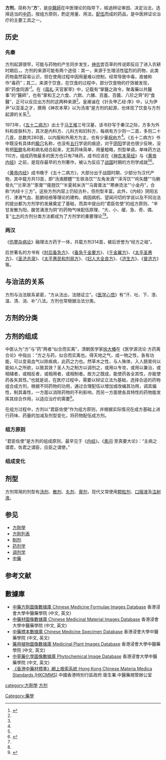 '''方剂'''，简称为“'''方'''”，是[[中醫師|中醫師]]在中医理论的指导下，經過辨证审因、决定治法，选择适当的[[中药|中药]]，按组方原则，酌定用量、用法，[[配伍|配伍]]而成的药品，是中医辨证论治疗的主要工具之一。

== 历史 ==
=== 先秦 ===
方剂起源很早，可能与药物的产生同步发生，[[神农|神农]]尝百草的传说即反应了进入农耕时期后，。方剂的来源可能有两个途径：其一，来源于生理活性猛烈的药物，此类药物虽然容易认识，但在使用过程中因用量难以控制，经常导致中毒，故被称作“毒药”；其二，来源于饮食，在饮食的过程中，部分饮食物的疗效被发现，即“药食同源”<ref name="李飞">{{Cite book |title=方剂学 |last=李飞 |publisher=人民卫生出版社}}</ref>。在《[[周礼|周礼]]·天官冢宰》中，记载有“掌醫之政令，聚毒藥以共醫事”的“醫師”，也有“掌和王之六食、六飲、六膳、百羞、百醬、八珍之齊”的“食醫”，正可以反应出方剂的这两种来源<ref name="李飞" />。皇甫谧在《针灸甲乙经·序》中，认为伊尹“以亚圣之才，撰用《神农本草》以为汤液”是方剂的起源，也体现了饮食与方剂起源的关系<ref name="李飞" />。

1973年，《[[五十二病方|五十二病方]]》出土于[[马王堆|马王堆]]三号汉墓，该书抄写于秦汉之际，方多为外科和皮肤科方，其次是内科方、儿科方和妇科方，每病有方少则一二首，多则二十几首，总数共280首，以内服和外用方为主，也有少量[[祝由|祝由]]方<ref name="李飞" />。《五十二病方》书中既没有具体的[[腧穴|腧穴]]名称，也没有[[五行|五行]]学说的痕迹，对于[[阴阳|阴阳]]学说也很少反映，没有把[[脏腑|脏腑]]名称和病名结合起来，尤其药味简单，用量粗略，剂型单调，单味药方达110方，组成药物最多的医方也只有7味药，成书应该在《[[神农本草经|神农本草经]]》与《[[黄帝内经|黄帝内经]]》之前，是现存最早的方剂著作，被认为反应了[[战国|战国]]时期的方剂学成就<ref name="李飞" /><ref name = "许济群">{{Cite book |title=方剂学 |last=许济群, 王绵之 |publisher=上海科学技术出版社}}</ref>。

《[[黄帝内经|黄帝内经]]》成书晚于《五十二病方》，大部分出于战国时期，少部分为汉代产物，其中载方共13首，即“汤液醪醴”“生铁洛饮”“左角发酒”“泽泻饮”“鸡矢醴”“乌鲗骨丸”“兰草汤”“豕膏”“䔖翘饮”“半夏秫米汤”“马膏膏法”“寒痹烫法”“小金丹”，合称“内经十三方”。这些方剂内容上仍较古朴，但剂型丰富。此外，《内经》阴阳五行、津液气血、脏腑经络等理论的建构，病因病机、望闻问切的学说以及不同治法的提出都为方剂学的发展奠定了基础，而其中提出的“君臣佐使”的组方原则、“辛甘发散为阳，酸苦涌泄为阴”的药物气味配伍原理、“大、小、缓、急、奇、偶、复”[[七方|七方]]的方剂分类方法都成为了方剂学的重要理论<ref name="李飞" /><ref name = "许济群"/>。

=== 两汉 ===

《[[伤寒杂病论|伤寒杂病论]]》融理法方药于一体，共载方剂314首，被后世誉为“经方之祖”。

后世著名的方书有《[[肘后备急方|肘后备急方]]》、《[[备急千金要方|备急千金要方]]》、《[[千金翼方|千金翼方]]》、《[[太平圣惠方|太平圣惠方]]》、《[[圣济总录|圣济总录]]》、《[[太平惠民和剂局方|太平惠民和剂局方]]》、《[[妇人大全良方|妇人大全良方]]》、《[[济生方|济生方]]》、《[[普济方|普济方]]》等。

== 与治法的关系 ==

方剂与治法联系紧密，“方从法出，法随证立”。《[[医学心悟|医学心悟]]》有“汗、吐、下、泄、温、清、消、补”八法。方剂也常根据治法分类。

== 方剂的分类 ==

== 方剂的组成 ==
中医认为“方”与“药”两者“似合而实离”，清朝医学家[[徐大椿|徐大椿]]在《医学源流论·方药离合论》中指出：“方之与药，似合而实离也。得天地之气，成一物之性，各有功能，可以变易血气以除疾病，此药之力也。然草木之性，与人殊体，入人肠胃何以能如人之所欲，以致其效？圣人为之制方以调剂之，或用以专攻，或用以兼治，或相辅者，或相反者，或相用者，或相制者。故方之既成，能使药各全其性，亦能使药各失其性。”也就是说，在医疗过程中，需要以辩证立法为基础，选择合适的药物组合成方剂，根据不同药物的功用，通过合理配伍以增加或改编其功用，调其偏性，制其毒性，一方面以消除药物的不利影响，而另一方面使各具特性的药物能发挥其综合作用，以适应治疗的需要<ref name="段富津" >{{cite book zh |author=段富津 |title=方剂学 |publisher=[[上海科学技术出版社|上海科学技术出版社]] |date=1995 |pages= |id=ISBN 978-7-5323-3708-8 }}</ref>。

在组方过程中，方剂以“君臣佐使”作为组方原则，并根据实际情况在成方基础上进行药味、药量的加减及剂型变化，将药物配伍成方剂。

=== 组方原则 ===
“君臣佐使”是方剂的组成原则，最早见于《[[内经|内经]]》。《[[素问|素问]]·至真要大论》：“主病之谓君，佐君之谓臣，应臣之谓使。”

=== 组成变化 ===

== 剂型 ==
方剂常用的剂型有[[汤剂|汤剂]]、[[散剂|散剂]]、[[丸剂|丸剂]]、[[膏剂|膏剂]]，现代又常使用[[颗粒剂|颗粒剂]]、[[口服液|口服液]]及[[注射液|注射液]]。

== 参见 ==
*[[方劑學|方劑學]]
*[[方劑列表|方劑列表]]
*[[制剂|制剂]]
*[[药剂学|药剂学]]
*[[调剂学|调剂学]]
*[[中藥|中藥]]

== 参考文献 ==
{{reflist}}

==數據庫==
* [https://sys02.lib.hkbu.edu.hk/cmfid/index.asp?facet=type_&lang=cht  中藥方劑圖像數據庫 Chinese Medicine Formulae Images Database] {{Wayback|url=http://lib-nt2.hkbu.edu.hk/database/cmed/cmfid/index.asp?lang=cht |date=20180308103638 }}香港浸會大學中醫藥學院 (中文, 英文)
* [http://libproject.hkbu.edu.hk/was40/search?channelid=47953 中藥材圖像數據庫 Chinese Medicinal Material Images Database] {{Wayback|url=http://libproject.hkbu.edu.hk/was40/search?channelid=47953 |date=20130927072723 }} 香港浸會大學中醫藥學院 (中文, 英文)
* [http://libproject.hkbu.edu.hk/was40/search?channelid=44273 中藥標本數據庫 Chinese Medicine Specimen Database] {{Wayback|url=http://libproject.hkbu.edu.hk/was40/search?channelid=44273 |date=20130729015323 }} 香港浸會大學中醫藥學院 (中文, 英文)
* [http://www.hkbu.edu.hk/lib/electronic/libdbs/mpd/index.html 藥用植物圖像數據庫 Medicinal Plant Images Database] {{Wayback|url=http://www.hkbu.edu.hk/lib/electronic/libdbs/mpd/index.html |date=20111115221747 }} 香港浸會大學中醫藥學院 (中文, 英文)
* [http://library.hkbu.edu.hk/electronic/libdbs/pid/index.html 中草藥化學圖像數據庫 Phytochemical Image Database] {{Wayback|url=http://library.hkbu.edu.hk/electronic/libdbs/pid/index.html |date=20191023094123 }} 香港浸會大學中醫藥學院 (中文, 英文)
* [https://www.cmro.gov.hk/html/b5/utils/hkcmms/search/disclaimer.php   《香港中藥材標準》網上檢索系統 Hong Kong Chinese Materia Medica Standards (HKCMMS)] {{Wayback|url=https://www.cmro.gov.hk/html/b5/utils/hkcmms/search/disclaimer.php |date=20211208100308 }} 中國香港特別行區政府.衛生署.中醫藥規管辦公室{{zh}}{{en}}


[[category:方劑學|category:方劑學]]
[[category:方剂|]]
[[Category:藥學|Category:藥學]]